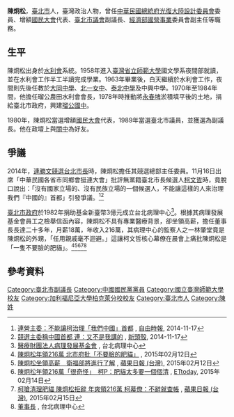 {{Infobox_officeholder
| name = 陳炯松
| image name =
| width = 
| now = 中華民國（台灣）政治人士 
| period = 
| Sex = 男 
| Native place = [[臺北市|臺北市]]
| date of birth ={{birth date and age|1938|12|22}}
| party = {{Kmt|19px}}
| place of birth = 
| educate = 
*[[國立臺灣師範大學|臺灣省立師範大學]]畢業<br><span style="color: blue;"> </span>
*美國[[柏克萊加州大學|柏克萊加州大學]][[研究|研究]]。<br><span style="color: blue;"> </span>
| past = 
* [[瑠公圳|瑠公]]農田水利會會長<br><span style="color: blue;">(1970年-1984年)</span>
* 第一屆國民大會增額代表<br><span style="color: blue;">(1980年-1986年)</span>
* 臺北市議會（第六屆）副議長<br><span style="color: blue;">(1989年-1993年)</span>
* 財團法人[[臺北市私立泰北高級中學|臺北市私立泰北高級中學]]董事會董事(第11、12、13、14、15、16、17、18、19屆)<br><span style="color: blue;">(-)</span>
* 財團法人臺北市私立泰北高級中學董事會董事長(第14、15、16、17、18、19屆)<br><span style="color: blue;">(1998年- )</span>
* 財團法人病理發展基金會董事長
}}

'''陳炯松'''{{BD|1938年|12月22日||}}，[[臺北市|臺北市]]人，臺灣政治人物，曾任[[中華民國總統府|中華民國總統府]][[光復大陸設計委員會|光復大陸設計委員會]]委員、增額[[國民大會|國民大會]]代表、[[臺北市議會|臺北市議會]]副議長、[[中華民國經濟部|經濟部]][[國營事業|國營事業]]委員會副主任等職務。

==生平==
陳烱松出身於[[水利會|水利會]]系統。1958年進入[[國立臺灣師範大學|臺灣省立師範大學]]國文學系夜間部就讀，並在水利會工作半工半讀完成學業。1963年畢業後，白天繼續於水利會工作，夜間則先後任教於[[大同中學|大同中學]]、[[北一女中|北一女中]]、[[泰北中學|泰北中學]]及中興中學。1970年至1984年間，他擔任瑠公農田水利會會長，1978年時推動將[[永春埤|永春埤]]淤積填平後的土地，捐給臺北市政府，興建[[臺北市立瑠公國民中學|瑠公國中]]。

1980年，陳烱松當選增額[[國民大會|國民大會]]代表，1989年當選臺北市議員，並獲選為副議長。他在政壇上與[[關中|關中]]為好友。

==爭議==

2014年，[[連勝文|連勝文]][[2014年中華民國直轄市長及縣市長選舉|競選台北市長]]時，陳烱松擔任其競選總部主任委員。11月16日出席「中華民國各省市同鄉會挺連大會」批評無黨籍臺北市長候選人[[柯文哲|柯文哲]]時，竟脫口說出：「沒有國家立場的、沒有民族立場的一個候選人，不能讓這樣的人來治理我們『中國的』首都」引發爭議。<ref>[http://news.ltn.com.tw/news/focus/paper/830890 連營主委：不能讓柯治理「我們中國」首都] {{Wayback|url=http://news.ltn.com.tw/news/focus/paper/830890 |date=20191203164005 }}, [[自由時報|自由時報]], 2014-11-17</ref><ref>[http://newtalk.tw/news/view/2014-11-17/53704 競選主委稱中國首都 連：又不是我講的] {{Wayback|url=http://newtalk.tw/news/view/2014-11-17/53704 |date=20191114133810 }}, [[新頭殼|新頭殼]], 2014-11-17</ref>

[[臺北市政府|臺北市政府]]於1982年捐助基金新臺幣3億元成立台北病理中心<ref>[http://www.tipn.org.tw/Upload/201604130941325725610.pdf 醫療財團法人病理發展基金會] {{Wayback|url=http://www.tipn.org.tw/Upload/201604130941325725610.pdf |date=20160913193050 }}, 台北病理中心</ref>。根據其病理發展基金會員工之檢舉信函內容，陳炯松不具有專業醫療背景，卻坐領高薪，擔任董事長長達二十多年，月薪18萬，年收入216萬，其病理中心的監察人之一林肇堂竟是陳烱松的外甥，「任用親戚毫不迴避。」這讓柯文哲核心幕僚在晨會上痛批陳炯松是「一隻不要臉的肥貓」。<ref>[http://www.storm.mg/article/41766/20150211/%E9%99%B3%E7%82%AF%E6%9D%BE%E5%B9%B4%E9%A0%98216%E8%90%AC%E3%80%80%E5%8C%97%E5%B8%82%E5%BA%9C%E6%89%B9%E3%80%8C%E4%B8%8D%E8%A6%81%E8%87%89%E7%9A%84%E8%82%A5%E8%B2%93%E3%80%8D 陳炯松年領216萬 北市府批「不要臉的肥貓」] {{Wayback|url=http://www.storm.mg/article/41766/20150211/%E9%99%B3%E7%82%AF%E6%9D%BE%E5%B9%B4%E9%A0%98216%E8%90%AC%E3%80%80%E5%8C%97%E5%B8%82%E5%BA%9C%E6%89%B9%E3%80%8C%E4%B8%8D%E8%A6%81%E8%87%89%E7%9A%84%E8%82%A5%E8%B2%93%E3%80%8D |date=20191202113606 }}, 2015年02月12日</ref><ref>[http://www.appledaily.com.tw/realtimenews/article/new/20150212/559101/ 陳炯松坐領高薪　衛福部將進行了解] {{Wayback|url=http://www.appledaily.com.tw/realtimenews/article/new/20150212/559101/ |date=20170305062217 }}, [[蘋果日報_(台灣)|蘋果日報 (台灣)]], 2015年02月12日</ref><ref>[http://www.ettoday.net/news/20150214/467786.htm?feature=descendantsofthesun&tab_id=466 陳炯松年領216萬「很奇怪」　柯P：肥貓太多要一個個清] {{Wayback|url=http://www.ettoday.net/news/20150214/467786.htm?feature=descendantsofthesun&tab_id=466 |date=20191107041928 }}, [[ETtoday|ETtoday]], 2015年02月14日</ref><ref>[http://www.appledaily.com.tw/appledaily/article/headline/20150215/36390564/ 柯嗆清理肥貓 陳烱松拒辭 年爽領216萬 柯幕僚：不辭就查帳] {{Wayback|url=http://www.appledaily.com.tw/appledaily/article/headline/20150215/36390564/ |date=20170305014301 }}, [[蘋果日報_(台灣)|蘋果日報 (台灣)]], 2015年02月15日</ref><ref>[http://www.tipn.org.tw/TIPNHome/President 董事長] {{Wayback|url=http://www.tipn.org.tw/TIPNHome/President |date=20160913193128 }}, 台北病理中心</ref>

==參考資料==
{{reflist}}

{{DEFAULTSORT:Chen陳}}
[[Category:臺北市副議長|Category:臺北市副議長]]
[[Category:中國國民黨黨員|Category:中國國民黨黨員]]
[[Category:國立臺灣師範大學校友|Category:國立臺灣師範大學校友]]
[[Category:加利福尼亞大學柏克萊分校校友|Category:加利福尼亞大學柏克萊分校校友]]
[[Category:臺北市人|Category:臺北市人]]
[[Category:陳姓|Category:陳姓]]